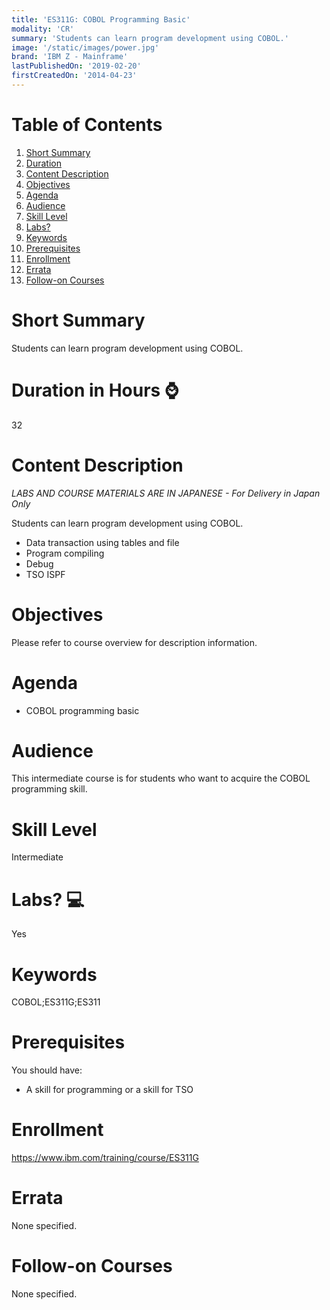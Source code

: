 ```yaml
---
title: 'ES311G: COBOL Programming Basic'
modality: 'CR'
summary: 'Students can learn program development using COBOL.'
image: '/static/images/power.jpg'
brand: 'IBM Z - Mainframe'
lastPublishedOn: '2019-02-20'
firstCreatedOn: '2014-04-23'
---
```

# Table of Contents
1.  [Short Summary](#short-summary)
2.  [Duration](#duration-in-hours-)
3.  [Content Description](#content-description)
4.  [Objectives](#objectives)
5.  [Agenda](#agenda)
6.  [Audience](#audience)
7.  [Skill Level](#skill-level)
8.  [Labs?](#labs-)
9.  [Keywords](#keywords)
10. [Prerequisites](#prerequisites)
11. [Enrollment](#enrollment)
12. [Errata](#errata)
13. [Follow-on Courses](#follow-on-courses)

# Short Summary
Students can learn program development using COBOL.

# Duration in Hours ⌚
32

# Content Description
<p><em>LABS AND COURSE MATERIALS ARE IN JAPANESE - For Delivery in Japan Only</em></p>

<p>Students can learn program development using COBOL.</p>

<ul>
	<li>Data transaction using tables and file</li>
	<li>Program compiling</li>
	<li>Debug</li>
	<li>TSO ISPF</li>
</ul>

# Objectives
<p>Please refer to course overview for description information.</p>

# Agenda
<ul><li>COBOL programming basic</li></ul>

# Audience
<p>This intermediate course is for students who want to acquire the COBOL programming skill.</p>

# Skill Level
Intermediate

# Labs? 💻
Yes

# Keywords
COBOL;ES311G;ES311

# Prerequisites
<p>You should have:</p>

<ul>
	<li>A skill for programming or a skill for TSO</li>
</ul>

# Enrollment
https://www.ibm.com/training/course/ES311G

# Errata
None specified.

# Follow-on Courses
None specified.

